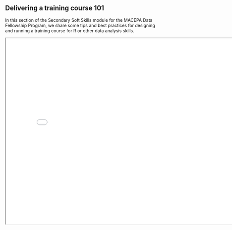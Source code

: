 ## Delivering a training course 101

In this section of the Secondary Soft Skills module for the MACEPA Data Fellowship Program, we share some tips and best practices for designing and running a training course for R or other data analysis skills.

<iframe src="Teaching module_Final.pdf" width="800" height="600">

</iframe>
